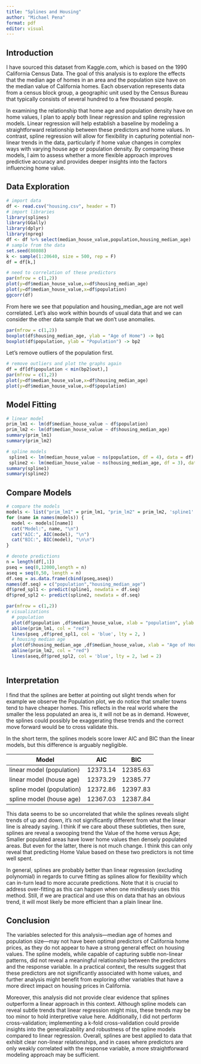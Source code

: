 ```yaml
---
title: "Splines and Housing"
author: "Michael Pena"
format: pdf
editor: visual
---
```


## Introduction

I have sourced this dataset from Kaggle.com, which is based on the 1990 California Census Data. The goal of this analysis is to explore the effects that the median age of homes in an area and the population size have on the median value of California homes. Each observation represents data from a census block group, a geographic unit used by the Census Bureau that typically consists of several hundred to a few thousand people.

In examining the relationship that home age and population density have on home values, I plan to apply both linear regression and spline regression models. Linear regression will help establish a baseline by modeling a straightforward relationship between these predictors and home values. In contrast, spline regression will allow for flexibility in capturing potential non-linear trends in the data, particularly if home value changes in complex ways with varying house age or population density. By comparing these models, I aim to assess whether a more flexible approach improves predictive accuracy and provides deeper insights into the factors influencing home value.

## Data Exploration

```r
# import data
df <- read.csv("housing.csv", header = T)
# import libraries
library(splines)
library(GGally)
library(dplyr)
library(npreg)
df <- df %>% select(median_house_value,population,housing_median_age)
# sample from the data
set.seed(80808)
k <- sample(1:20640, size = 500, rep = F)
df = df[k,]
```

```r
# need to correlation of these predictors
par(mfrow = c(1,2))
plot(y=df$median_house_value,x=df$housing_median_age)
plot(y=df$median_house_value,x=df$population)
ggcorr(df)
```

From here we see that population and housing_median_age are not well correlated. Let's also work within bounds of usual data that and we can consider the other data sample that we don't use anomalies.

```r
par(mfrow = c(1,2))
boxplot(df$housing_median_age, ylab = "Age of Home") -> bp1
boxplot(df$population, ylab = "Population") -> bp2
```

Let's remove outliers of the population first.

```r
# remove outliers and plot the graphs again
df = df[df$population < min(bp2$out),]
par(mfrow = c(1,2))
plot(y=df$median_house_value,x=df$housing_median_age)
plot(y=df$median_house_value,x=df$population)
```

## Model Fitting

```r
# linear model 
prim_lm1 <- lm(df$median_house_value ~ df$population)
prim_lm2 <- lm(df$median_house_value ~ df$housing_median_age)
summary(prim_lm1)
summary(prim_lm2)
```

```r
# spline models
 spline1 <- lm(median_house_value ~ ns(population, df = 4), data = df)
 spline2 <- lm(median_house_value ~ ns(housing_median_age, df = 3), data = df)
summary(spline1)
summary(spline2)
```

## Compare Models

```r
# compare the models
models <- list("prim_lm1" = prim_lm1, "prim_lm2" = prim_lm2, 'spline1' = spline1, 'spline2' = spline2)
for (name in names(models)) {
  model <- models[[name]]
  cat("Model:", name, "\n")
  cat("AIC:", AIC(model), "\n")
  cat("BIC:", BIC(model), "\n\n")
}
```

```r
# denote predictions
n = length(df[,1])
pseq = seq(0,12000,length = n)
aseq = seq(0,50, length = n)
df.seq = as.data.frame(cbind(pseq,aseq))
names(df.seq) = c("population","housing_median_age")
df$pred_spl1 <- predict(spline1, newdata = df.seq)
df$pred_spl2 <- predict(spline2, newdata = df.seq)
```

```r
par(mfrow = c(1,2))
# visualizations
  # population
  plot(df$population ,df$median_house_value, xlab = "population", ylab = "Med House Value",col = "darkgrey")
  abline(prim_lm1, col = "red")
  lines(pseq ,df$pred_spl1, col = 'blue', lty = 2, )
  # housing median age
  plot(df$housing_median_age ,df$median_house_value, xlab = "Age of House", ylab = "Med House Value",col = "darkgrey")
  abline(prim_lm2, col = "red")
  lines(aseq,df$pred_spl2, col = 'blue', lty = 2, lwd = 2)  
  
```

## Interpretation

I find that the splines are better at pointing out slight trends when for example we observe the Population plot, we do notice that smaller towns tend to have cheaper homes. This reflects in the real world where the smaller the less populated an area is, it will not be as in demand. However, the splines could possibly be exaggerating these trends and the correct move forward would be to cross validate this.

In the short term, the splines models score lower AIC and BIC than the linear models, but this difference is arguably negligible.

| Model                     | AIC      | BIC      |
|---------------------------|----------|----------|
| linear model (population) | 12373.14 | 12385.63 |
| linear model (house age)  | 12373.29 | 12385.77 |
| spline model (population) | 12372.86 | 12397.83 |
| spline model (house age)  | 12367.03 | 12387.84 |

This data seems to be so uncorrelated that while the splines reveals slight trends of up and down, it's not significantly different from what the linear line is already saying. I think if we care about these subtleties, then sure, splines are reveal a swooping trend the Value of the home versus Age; Smaller populated areas have lower home values then densely populated areas. But even for the latter, there is not much change. I think this can only reveal that predicting Home Value based on these two predictors is not time well spent.

In general, splines are probably better than linear regression (excluding polynomial) in regards to curve fitting as splines allow for flexibility which can in-turn lead to more accurate predictions. Note that it is crucial to address over-fitting as this can happen when one mindlessly uses this method. Still, if we are practical and use this on data that has an obvious trend, it will most likely be more efficient than a plain linear line.

## Conclusion

The variables selected for this analysis—median age of homes and population size—may not have been optimal predictors of California home prices, as they do not appear to have a strong general effect on housing values. The spline models, while capable of capturing subtle non-linear patterns, did not reveal a meaningful relationship between the predictors and the response variable. In a practical context, the results suggest that these predictors are not significantly associated with home values, and further analysis might benefit from exploring other variables that have a more direct impact on housing prices in California.

Moreover, this analysis did not provide clear evidence that splines outperform a linear approach in this context. Although spline models can reveal subtle trends that linear regression might miss, these trends may be too minor to hold interpretive value here. Additionally, I did not perform cross-validation; implementing a k-fold cross-validation could provide insights into the generalizability and robustness of the spline models compared to linear regression. Overall, splines are best applied to data that exhibit clear non-linear relationships, and in cases where predictors are only weakly correlated with the response variable, a more straightforward modeling approach may be sufficient.
